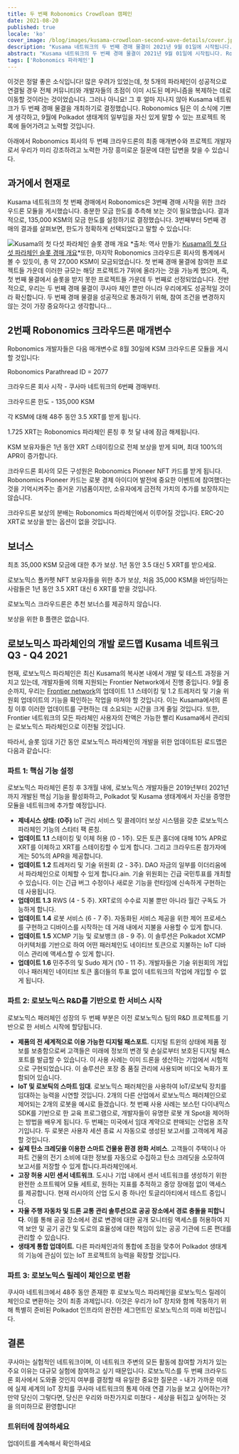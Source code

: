 ```yaml
---
title: 두 번째 Robonomics Crowdloan 캠페인
date: 2021-08-20
published: true
locale: 'ko'
cover_image: /blog/images/kusama-crowdloan-second-wave-details/cover.jpg
description: "Kusama 네트워크의 두 번째 경매 물결이 2021년 9월 01일에 시작됩니다. Robonomics은 두 번째 물결의 첫 날부터 슬롯 경매에 참여할 예정입니다. 자세한 내용을 확인해보세요."
abstract: "Kusama 네트워크의 두 번째 경매 물결이 2021년 9월 01일에 시작됩니다. Robonomics은 두 번째 물결의 첫 날부터 슬롯 경매에 참여할 예정입니다."
tags: ['Robonomics 파라체인']
---
```


이것은 정말 좋은 소식입니다! 많은 우려가 있었는데, 첫 5개의 파라체인이 성공적으로 연결될 경우 전체 커뮤니티와 개발자들의 초점이 이미 시도된 메커니즘을 복제하는 데로 이동할 것이라는 것이었습니다. 그러나 아니요! 그 후 얼마 지나지 않아 Kusama 네트워크가 두 번째 경매 물결을 개최하기로 결정했습니다. Robonomics 팀은 이 소식에 기쁘게 생각하고, 9월에 Polkadot 생태계의 일부임을 자신 있게 말할 수 있는 프로젝트 목록에 들어가려고 노력할 것입니다.

아래에서 Robonomics 회사의 두 번째 크라우드론의 최종 매개변수와 프로젝트 개발자로서 우리가 미리 강조하려고 노력한 가장 흥미로운 질문에 대한 답변을 찾을 수 있습니다.

## 과거에서 현재로

Kusama 네트워크의 첫 번째 경매에서 Robonomics은 3번째 경매 시작을 위한 크라우드론 모듈을 게시했습니다. 충분한 모금 한도를 추측해 보는 것이 필요했습니다. 결과적으로, 135,000 KSM의 모금 한도를 설정하기로 결정했습니다. 3번째부터 5번째 경매의 결과를 살펴보면, 한도가 정확하게 선택되었다고 말할 수 있습니다:

![Kusama의 첫 다섯 파라체인 슬롯 경매 개요](/blog/images/kusama-crowdloan-second-wave-details/auctions-on-kusama-overview.png)
*출처: 역사 만들기: [Kusama의 첫 다섯 파라체인 슬롯 경매 개요](https://polkadot.network/making-history-an-overview-of-the-first-five-parachain-slot-auctions-on-kusama/)*또한, 마지막 Robonomics 크라우드론 회사의 통계에서 볼 수 있듯이, 총 약 27,000 KSM이 모금되었습니다. 첫 번째 경매 물결에 참여한 프로젝트들 가운데 이러한 규모는 해당 프로젝트가 7위에 올라가는 것을 가능케 했으며, 즉, 첫 번째 물결에서 슬롯을 받지 못한 프로젝트들 가운데 두 번째로 선정되었습니다. 전반적으로, 우리는 두 번째 경매 물결이 쿠사마 체인 뿐만 아니라 우리에게도 성공적일 것이라 확신합니다. 두 번째 경매 물결을 성공적으로 통과하기 위해, 참여 조건을 변경하지 않는 것이 가장 중요하다고 생각합니다...

## 2번째 Robonomics 크라우드론 매개변수

Robonomics 개발자들은 다음 매개변수로 8월 30일에 KSM 크라우드론 모듈을 게시할 것입니다:

<section class="animate-inside grid-3">

<TextCard>

Robonomics Parathread ID = 2077

</TextCard>

<TextCard>

크라우드론 회사 시작 - 쿠사마 네트워크의 6번째 경매부터.

</TextCard>

<TextCard>

크라우드론 한도 - 135,000 KSM

</TextCard>

<TextCard>

각 KSM에 대해 48주 동안 3.5 XRT를 받게 됩니다.

</TextCard>

<TextCard>

1.725 XRT는 Robonomics 파라체인 론칭 후 첫 달 내에 잠금 해제됩니다.

</TextCard>

<TextCard>

KSM 보유자들은 1년 동안 XRT 스테이킹으로 전체 보상을 받게 되며, 최대 100%의 APR이 증가합니다.

</TextCard>

</section>

<section class="animate-inside">

<TextCard>

크라우드론 회사의 모든 구성원은 Robonomics Pioneer NFT 카드를 받게 됩니다. Robonomics Pioneer 카드는 로봇 경제 아이디어 발전에 중요한 이벤트에 참여했다는 것을 기억시켜주는 즐거운 기념품이지만, 소유자에게 금전적 가치의 추가를 보장하지는 않습니다.

</TextCard>

<TextCard>

크라우드론 보상의 분배는 Robonomics 파라체인에서 이루어질 것입니다. ERC-20 XRT로 보상을 받는 옵션이 없을 것입니다.

</TextCard>

</section>

## 보너스

<section class="animate-inside grid-2">

<TextCard>

최초 35,000 KSM 모금에 대한 추가 보상. 1년 동안 3.5 대신 5 XRT를 받으세요.

</TextCard>

<TextCard>

로보노믹스 폴카펫 NFT 보유자들을 위한 추가 보상, 처음 35,000 KSM을 바인딩하는 사람들은 1년 동안 3.5 XRT 대신 6 XRT를 받을 것입니다.

</TextCard>

<TextCard>

로보노믹스 크라우드론은 추천 보너스를 제공하지 않습니다.

</TextCard>

<TextCard>

보상을 위한 B 플랜은 없습니다.

</TextCard>

</section>

## 로보노믹스 파라체인의 개발 로드맵 Kusama 네트워크 Q3 - Q4 2021

현재, 로보노믹스 파라체인은 최신 Kusama의 복사본 내에서 개발 및 테스트 과정을 거치고 있는데, 개발자들에 의해 지원되는 Frontier Network에서 진행 중입니다. 9월 중순까지, 우리는 [Frontier network](/blog/robonomics-frontier/)의 업데이트 1.1 스테이킹 및 1.2 트레저리 및 기술 위원회 업데이트의 기능을 확인하는 작업을 마쳐야 할 것입니다. 이는 Kusama에서의 론칭 이후 이러한 업데이트를 구현하는 데 소요되는 시간을 크게 줄일 것입니다. 또한, Frontier 네트워크의 모든 파라체인 사용자의 잔액은 가능한 빨리 Kusama에서 관리되는 로보노믹스 파라체인으로 이전될 것입니다.

따라서, 슬롯 임대 기간 동안 로보노믹스 파라체인의 개발을 위한 업데이트된 로드맵은 다음과 같습니다:

<TextCard>

### 파트 1: 핵심 기능 설정

로보노믹스 파라체인 론칭 후 3개월 내에, 로보노믹스 개발자들은 2019년부터 2021년까지 개발된 핵심 기능을 활성화하고, Polkadot 및 Kusama 생태계에서 자신을 증명한 모듈을 네트워크에 추가할 예정입니다.

* **제네시스 상태: (0주)** IoT 관리 서비스 및 콜레이터 보상 시스템을 갖춘 로보노믹스 파라체인 기능의 스타터 팩 론칭.
* **업데이트 1.1** 스테이킹 및 이체 허용 (0 - 1주). 모든 토큰 홀더에 대해 10% APR로 XRT를 이체하고 XRT를 스테이킹할 수 있게 합니다. 그리고 크라우드론 참가자에게는 50%의 APR을 제공합니다.
* **업데이트 1.2** 트레저리 및 기술 위원회 (2 - 3주). DAO 자금의 일부를 이더리움에서 파라체인으로 이체할 수 있게 합니다.ain. 기술 위원회는 긴급 국민투표를 개최할 수 있습니다. 이는 긴급 버그 수정이나 새로운 기능을 런타임에 신속하게 구현하는 데 사용됩니다.
* **업데이트 1.3** RWS (4 - 5 주). XRT로의 수수료 지불 뿐만 아니라 월간 구독도 가능하게 합니다.
* **업데이트 1.4** 로봇 서비스 (6 - 7 주). 자동화된 서비스 제공을 위한 제어 프로세스를 구현하고 디바이스를 시작하는 데 거래 내에서 지불을 사용할 수 있게 합니다.
* **업데이트 1.5** XCMP 기능 및 로보뱅크 (8 - 9 주). 이 솔루션은 Polkadot XCMP 아키텍처를 기반으로 하여 어떤 패러체인도 네이티브 토큰으로 지불하는 IoT 디바이스 관리에 액세스할 수 있게 합니다.
* **업데이트 1.6** 민주주의 및 Sudo 제거 (10 - 11 주). 개발자들은 기술 위원회의 개입이나 패러체인 네이티브 토큰 홀더들의 투표 없이 네트워크의 작업에 개입할 수 없게 됩니다.

</TextCard>

<TextCard>

### 파트 2: 로보노믹스 R&D를 기반으로 한 서비스 시작

로보노믹스 패러체인 성장의 두 번째 부분은 이전 로보노믹스 팀의 R&D 프로젝트를 기반으로 한 서비스 시작에 할당됩니다.

* **제품의 전 세계적으로 이용 가능한 디지털 패스포트**. 디지털 트윈의 상태에 제품 정보를 보충함으로써 고객들은 미래에 정보의 변경 및 손실로부터 보호된 디지털 패스포트를 발급할 수 있습니다. 이 사용 사례는 이미 드론을 생산하는 기업에서 시험적으로 구현되었습니다. 이 솔루션은 포장 중 품질 관리에 사용되며 비디오 녹화가 포함되어 있습니다.
* **IoT 및 로보틱의 스마트 임대**. 로보노믹스 패러체인을 사용하여 IoT/로보틱 장치를 임대하는 능력을 시연할 것입니다. 2개의 다른 산업에서 로보노믹스 패러체인으로 제어되는 2개의 로봇을 예시로 들겠습니다. 첫 번째 사용 사례는 보스턴 다이내믹스 SDK를 기반으로 한 교육 프로그램으로, 개발자들이 유명한 로봇 개 Spot을 제어하는 방법을 배우게 됩니다. 두 번째는 미국에서 임대 계약으로 판매되는 산업용 조작기입니다. 두 로봇은 사용자 세션 종료 시 자동으로 생성된 보고서를 고객에게 제공할 것입니다.
* **실제 탄소 크레딧을 이용한 스마트 건물용 환경 완화 서비스**. 고객들이 주택이나 아파트 건물의 전기 소비에 대한 정보를 자동으로 수집하고 탄소 크레딧을 소모하여 보고서를 저장할 수 있게 합니다.파라체인에서.
* **고장 허용 시민 센서 네트워크**. 도시나 기업 내에서 센서 네트워크를 생성하기 위한 완전한 소프트웨어 모듈 세트로, 원하는 지표를 추적하고 중앙 장애점 없이 액세스를 제공합니다. 현재 러시아의 산업 도시 중 하나인 토글리아티에서 테스트 중입니다.
* **자율 주행 자동차 및 드론 교통 관리 솔루션으로 공공 장소에서 경로 충돌을 피합니다**. 이를 통해 공공 장소에서 경로 변경에 대한 공개 모니터링 액세스를 허용하여 지역 보안 및 공기 공간 및 도로의 효율성에 대한 책임이 있는 공공 기관에 드론 편대를 관리할 수 있습니다.
* **생태계 통합 업데이트**. 다른 파라체인과의 통합에 초점을 맞추어 Polkadot 생태계의 기능에 관심이 있는 IoT 프로젝트의 능력을 확장할 것입니다.

</TextCard>

<TextCard>

### 파트 3: 로보노믹스 릴레이 체인으로 변환

쿠사마 네트워크에서 48주 동안 존재한 후 로보노믹스 파라체인을 로보노믹스 릴레이 체인으로 변환하는 것이 최종 과제입니다. 이것은 우리가 IoT 장치와 함께 작동하기 위해 특별히 준비된 Polkadot 인프라의 완전한 세그먼트인 로보노믹스의 미래 비전입니다.

</TextCard>

## 결론

쿠사마는 실험적인 네트워크이며, 이 네트워크 주변의 모든 활동에 참여할 가치가 있는 주요 이유는 대규모 실험에 참여하고 싶기 때문입니다. 로보노믹스를 두 번째 크라우드론 회사에서 도와줄 것인지 여부를 결정할 때 유일한 중요한 질문은 - 내가 가까운 미래에 실제 세계의 IoT 장치를 쿠사마 네트워크의 통제 아래 연결 기능을 보고 싶어하는가? 만약 당신이 그렇다면, 당신은 우리와 마찬가지로 미쳤다 - 세상을 뒤집고 싶어하는 것을 의미하므로 환영합니다!

<TextCard icon="/icons/icon-notification.png" link="https://twitter.com/AIRA_Robonomics">

### 트위터에 참여하세요

업데이트를 계속해서 확인하세요

</TextCard>